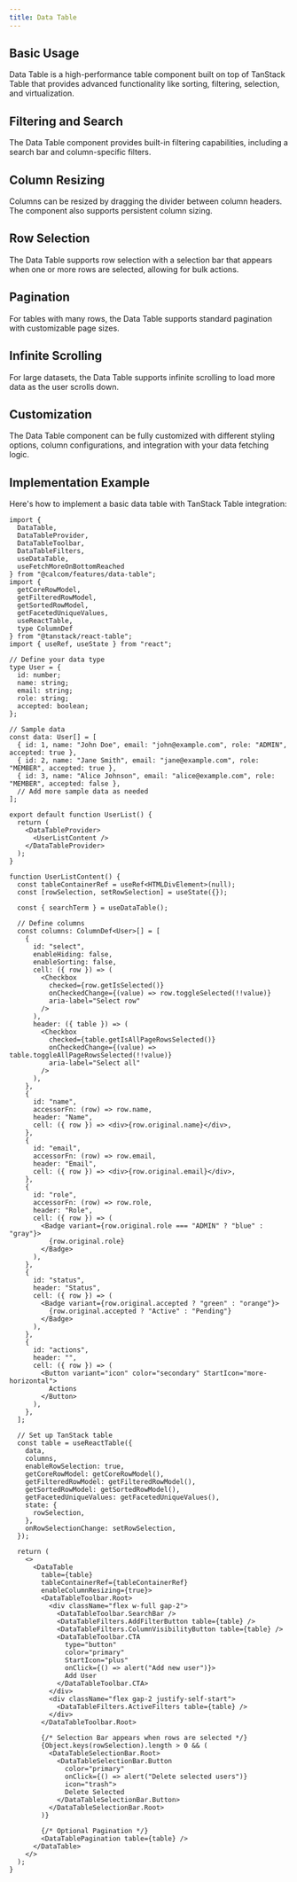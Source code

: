 ```yaml
---
title: Data Table
---
```


## Basic Usage

Data Table is a high-performance table component built on top of TanStack Table that provides advanced functionality like sorting, filtering, selection, and virtualization.

<BasicExample/>

## Filtering and Search

The Data Table component provides built-in filtering capabilities, including a search bar and column-specific filters.

<FilteringExample/>

## Column Resizing

Columns can be resized by dragging the divider between column headers. The component also supports persistent column sizing.

<ResizableExample/>

## Row Selection

The Data Table supports row selection with a selection bar that appears when one or more rows are selected, allowing for bulk actions.

<SelectionExample/>

## Pagination

For tables with many rows, the Data Table supports standard pagination with customizable page sizes.

<PaginationExample/>

## Infinite Scrolling

For large datasets, the Data Table supports infinite scrolling to load more data as the user scrolls down.

<InfiniteScrollExample/>

## Customization

The Data Table component can be fully customized with different styling options, column configurations, and integration with your data fetching logic.

<CustomizationExample/>

## Implementation Example

Here's how to implement a basic data table with TanStack Table integration:

```tsx
import { 
  DataTable, 
  DataTableProvider, 
  DataTableToolbar, 
  DataTableFilters,
  useDataTable,
  useFetchMoreOnBottomReached
} from "@calcom/features/data-table";
import {
  getCoreRowModel,
  getFilteredRowModel, 
  getSortedRowModel,
  getFacetedUniqueValues,
  useReactTable,
  type ColumnDef
} from "@tanstack/react-table";
import { useRef, useState } from "react";

// Define your data type
type User = {
  id: number;
  name: string;
  email: string;
  role: string;
  accepted: boolean;
};

// Sample data
const data: User[] = [
  { id: 1, name: "John Doe", email: "john@example.com", role: "ADMIN", accepted: true },
  { id: 2, name: "Jane Smith", email: "jane@example.com", role: "MEMBER", accepted: true },
  { id: 3, name: "Alice Johnson", email: "alice@example.com", role: "MEMBER", accepted: false },
  // Add more sample data as needed
];

export default function UserList() {
  return (
    <DataTableProvider>
      <UserListContent />
    </DataTableProvider>
  );
}

function UserListContent() {
  const tableContainerRef = useRef<HTMLDivElement>(null);
  const [rowSelection, setRowSelection] = useState({});
  
  const { searchTerm } = useDataTable();
  
  // Define columns
  const columns: ColumnDef<User>[] = [
    {
      id: "select",
      enableHiding: false,
      enableSorting: false,
      cell: ({ row }) => (
        <Checkbox
          checked={row.getIsSelected()}
          onCheckedChange={(value) => row.toggleSelected(!!value)}
          aria-label="Select row"
        />
      ),
      header: ({ table }) => (
        <Checkbox
          checked={table.getIsAllPageRowsSelected()}
          onCheckedChange={(value) => table.toggleAllPageRowsSelected(!!value)}
          aria-label="Select all"
        />
      ),
    },
    {
      id: "name",
      accessorFn: (row) => row.name,
      header: "Name",
      cell: ({ row }) => <div>{row.original.name}</div>,
    },
    {
      id: "email",
      accessorFn: (row) => row.email,
      header: "Email",
      cell: ({ row }) => <div>{row.original.email}</div>,
    },
    {
      id: "role",
      accessorFn: (row) => row.role,
      header: "Role",
      cell: ({ row }) => (
        <Badge variant={row.original.role === "ADMIN" ? "blue" : "gray"}>
          {row.original.role}
        </Badge>
      ),
    },
    {
      id: "status",
      header: "Status",
      cell: ({ row }) => (
        <Badge variant={row.original.accepted ? "green" : "orange"}>
          {row.original.accepted ? "Active" : "Pending"}
        </Badge>
      ),
    },
    {
      id: "actions",
      header: "",
      cell: ({ row }) => (
        <Button variant="icon" color="secondary" StartIcon="more-horizontal">
          Actions
        </Button>
      ),
    },
  ];
  
  // Set up TanStack table
  const table = useReactTable({
    data,
    columns,
    enableRowSelection: true,
    getCoreRowModel: getCoreRowModel(),
    getFilteredRowModel: getFilteredRowModel(),
    getSortedRowModel: getSortedRowModel(),
    getFacetedUniqueValues: getFacetedUniqueValues(),
    state: {
      rowSelection,
    },
    onRowSelectionChange: setRowSelection,
  });
  
  return (
    <>
      <DataTable
        table={table}
        tableContainerRef={tableContainerRef}
        enableColumnResizing={true}>
        <DataTableToolbar.Root>
          <div className="flex w-full gap-2">
            <DataTableToolbar.SearchBar />
            <DataTableFilters.AddFilterButton table={table} />
            <DataTableFilters.ColumnVisibilityButton table={table} />
            <DataTableToolbar.CTA
              type="button"
              color="primary"
              StartIcon="plus"
              onClick={() => alert("Add new user")}>
              Add User
            </DataTableToolbar.CTA>
          </div>
          <div className="flex gap-2 justify-self-start">
            <DataTableFilters.ActiveFilters table={table} />
          </div>
        </DataTableToolbar.Root>
        
        {/* Selection Bar appears when rows are selected */}
        {Object.keys(rowSelection).length > 0 && (
          <DataTableSelectionBar.Root>
            <DataTableSelectionBar.Button
              color="primary"
              onClick={() => alert("Delete selected users")}
              icon="trash">
              Delete Selected
            </DataTableSelectionBar.Button>
          </DataTableSelectionBar.Root>
        )}
        
        {/* Optional Pagination */}
        <DataTablePagination table={table} />
      </DataTable>
    </>
  );
}
``` 
